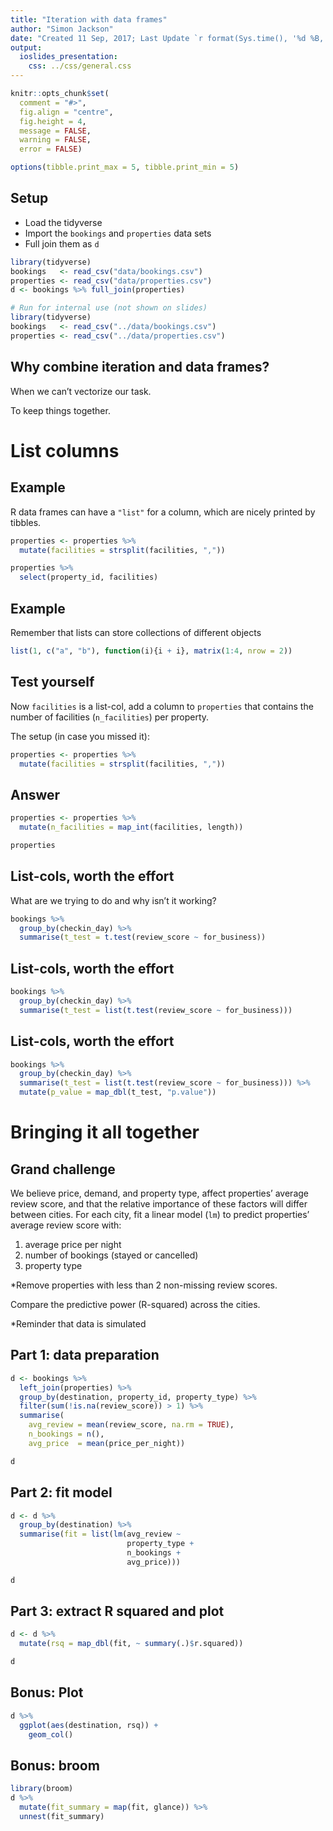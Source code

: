 ```yaml
---
title: "Iteration with data frames"
author: "Simon Jackson"
date: "Created 11 Sep, 2017; Last Update `r format(Sys.time(), '%d %B, %Y')`"
output:
  ioslides_presentation:
    css: ../css/general.css
---
```


```r
knitr::opts_chunk$set(
  comment = "#>",
  fig.align = "centre",
  fig.height = 4,
  message = FALSE,
  warning = FALSE,
  error = FALSE)

options(tibble.print_max = 5, tibble.print_min = 5)
```

## Setup

- Load the tidyverse
- Import the `bookings` and `properties` data sets
- Full join them as `d`

```r
library(tidyverse)
bookings   <- read_csv("data/bookings.csv")
properties <- read_csv("data/properties.csv")
d <- bookings %>% full_join(properties)
```
```r
# Run for internal use (not shown on slides)
library(tidyverse)
bookings   <- read_csv("../data/bookings.csv")
properties <- read_csv("../data/properties.csv")
```

## Why combine iteration and data frames?

When we can't vectorize our task.

To keep things together.

# List columns

## Example

R data frames can have a `"list"` for a column, which are nicely printed by tibbles.

```r
properties <- properties %>% 
  mutate(facilities = strsplit(facilities, ","))

properties %>%
  select(property_id, facilities)
```

## Example

Remember that lists can store collections of different objects

```r
list(1, c("a", "b"), function(i){i + i}, matrix(1:4, nrow = 2))
```

## Test yourself

Now `facilities` is a list-col, add a column to `properties` that contains the number of facilities (`n_facilities`) per property.

The setup (in case you missed it):

```r
properties <- properties %>% 
  mutate(facilities = strsplit(facilities, ","))
```

## Answer

```r
properties <- properties %>% 
  mutate(n_facilities = map_int(facilities, length))

properties
```

## List-cols, worth the effort

What are we trying to do and why isn't it working?

```r
bookings %>% 
  group_by(checkin_day) %>% 
  summarise(t_test = t.test(review_score ~ for_business))
```

## List-cols, worth the effort

```r
bookings %>% 
  group_by(checkin_day) %>% 
  summarise(t_test = list(t.test(review_score ~ for_business)))
```

## List-cols, worth the effort

```r
bookings %>% 
  group_by(checkin_day) %>% 
  summarise(t_test = list(t.test(review_score ~ for_business))) %>% 
  mutate(p_value = map_dbl(t_test, "p.value"))
```

# Bringing it all together

## Grand challenge

We believe price, demand, and property type, affect properties' average review score, and that the relative importance of these factors will differ between cities. For each city, fit a linear model (`lm`) to predict properties' average review score with:

1. average price per night
2. number of bookings (stayed or cancelled)
3. property type

*Remove properties with less than 2 non-missing review scores.

Compare the predictive power (R-squared) across the cities.

*Reminder that data is simulated

## Part 1: data preparation

```r
d <- bookings %>% 
  left_join(properties) %>% 
  group_by(destination, property_id, property_type) %>% 
  filter(sum(!is.na(review_score)) > 1) %>% 
  summarise(
    avg_review = mean(review_score, na.rm = TRUE),
    n_bookings = n(),
    avg_price  = mean(price_per_night))

d
```

## Part 2: fit model

```r
d <- d %>% 
  group_by(destination) %>% 
  summarise(fit = list(lm(avg_review ~
                          property_type +
                          n_bookings +
                          avg_price)))

d
```

## Part 3: extract R squared and plot

```r
d <- d %>% 
  mutate(rsq = map_dbl(fit, ~ summary(.)$r.squared))

d
```

## Bonus: Plot

```r
d %>% 
  ggplot(aes(destination, rsq)) +
    geom_col()
```

## Bonus: broom

```r
library(broom)
d %>% 
  mutate(fit_summary = map(fit, glance)) %>% 
  unnest(fit_summary)
```

